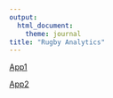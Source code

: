 ```yaml
---
output:
  html_document:
    theme: journal
title: "Rugby Analytics"
---
```

  
  
[App1](http://ezekiel.nz/shiny/RugbyAnalytics/players.Rmd)

[App2](http://ezekiel.nz/shiny/RugbyAnalytics/Graphs.rmd)